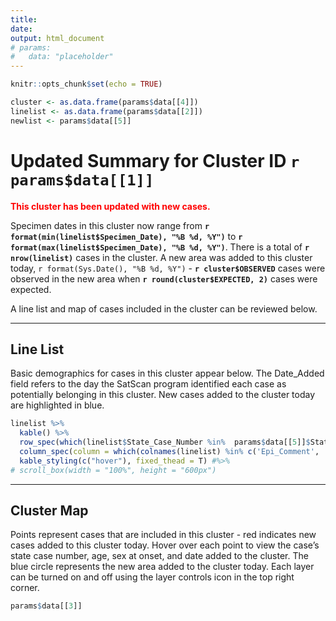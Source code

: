 ```yaml
---
title: 
date: 
output: html_document
# params:
#   data: "placeholder"
---
```


```r
knitr::opts_chunk$set(echo = TRUE)

cluster <- as.data.frame(params$data[[4]])
linelist <- as.data.frame(params$data[[2]])
newlist <- params$data[[5]]

```


# Updated Summary for Cluster ID `r params$data[[1]]`

\newline

<p style="color: red; font-weight: bold;">This cluster has been updated with new cases.<p>

\newline

Specimen dates in this cluster now range from **`r format(min(linelist$Specimen_Date), "%B %d, %Y")`** to **`r format(max(linelist$Specimen_Date), "%B %d, %Y")`**. There is a total of **`r nrow(linelist)`** cases in the cluster. A new area was added to this cluster today, `r format(Sys.Date(), "%B %d, %Y")` - **`r cluster$OBSERVED`** cases were observed in the new area when **`r round(cluster$EXPECTED, 2)`** cases were expected.

\newline

A line list and map of cases included in the cluster can be reviewed below.

\newline

***

## Line List

Basic demographics for cases in this cluster appear below. The Date_Added field refers to the day the SatScan program identified each case as potentially belonging in this cluster. New cases added to the cluster today are highlighted in blue. 
```r

linelist %>%
  kable() %>%
  row_spec(which(linelist$State_Case_Number %in%  params$data[[5]]$State_Case_Number), bold = T, background = "#e6ebff") %>%
  column_spec(column = which(colnames(linelist) %in% c('Epi_Comment', 'Reporter_Comment')), width_min = "8cm") %>%
  kable_styling(c("hover"), fixed_thead = T) #%>%
# scroll_box(width = "100%", height = "600px") 

```


***

## Cluster Map

Points represent cases that are included in this cluster - red indicates new cases added to this cluster today. Hover over each point to view the case's state case number, age, sex at onset, and date added to the cluster. The blue circle represents the new area added to the cluster today. Each layer can be turned on and off using the layer controls icon in the top right corner.

```r
params$data[[3]]
```
